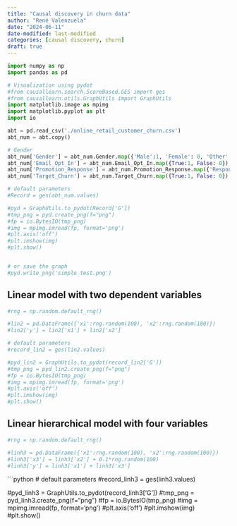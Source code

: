 ```yaml
---
title: "Causal discovery in churn data"
author: "René Valenzuela"
date: "2024-06-11"
date-modified: last-modified
categories: [causal discovery, churn]
draft: true
---
```


```python
import numpy as np
import pandas as pd

# Visualization using pydot
#from causallearn.search.ScoreBased.GES import ges
#from causallearn.utils.GraphUtils import GraphUtils
import matplotlib.image as mpimg
import matplotlib.pyplot as plt
import io

```

```python
abt = pd.read_csv('./online_retail_customer_churn.csv')
abt_num = abt.copy()
```

```python
# Gender
abt_num['Gender'] = abt_num.Gender.map({'Male':1, 'Female': 0, 'Other': -1})
abt_num['Email_Opt_In'] = abt_num.Email_Opt_In.map({True:1, False: 0})
abt_num['Promotion_Response'] = abt_num.Promotion_Response.map({'Responded':1, 'Ignored': 0, 'Unsubscribed': -1})
abt_num['Target_Churn'] = abt_num.Target_Churn.map({True:1, False: 0})
```

```python

# default parameters
#Record = ges(abt_num.values)

#pyd = GraphUtils.to_pydot(Record['G'])
#tmp_png = pyd.create_png(f="png")
#fp = io.BytesIO(tmp_png)
#img = mpimg.imread(fp, format='png')
#plt.axis('off')
#plt.imshow(img)
#plt.show()


# or save the graph
#pyd.write_png('simple_test.png')
```

## Linear model with two dependent variables

```python
#rng = np.random.default_rng()

#lin2 = pd.DataFrame({'x1':rng.random(100), 'x2':rng.random(100)})
#lin2['y'] = lin2['x1'] + lin2['x2']
```

```python
# default parameters
#record_lin2 = ges(lin2.values)

#pyd_lin2 = GraphUtils.to_pydot(record_lin2['G'])
#tmp_png = pyd_lin2.create_png(f="png")
#fp = io.BytesIO(tmp_png)
#img = mpimg.imread(fp, format='png')
#plt.axis('off')
#plt.imshow(img)
#plt.show()
```

## Linear hierarchical model with four variables

```python
#rng = np.random.default_rng()

#linh3 = pd.DataFrame({'x1':rng.random(100), 'x2':rng.random(100)})
#linh3['x3'] = linh3['x2'] + 0.1*rng.random(100)
#linh3['y'] = linh3['x1'] + linh3['x3']
```

```python
# default parameters
#record_linh3 = ges(linh3.values)

#pyd_linh3 = GraphUtils.to_pydot(record_linh3['G'])
#tmp_png = pyd_linh3.create_png(f="png")
#fp = io.BytesIO(tmp_png)
#img = mpimg.imread(fp, format='png')
#plt.axis('off')
#plt.imshow(img)
#plt.show()
